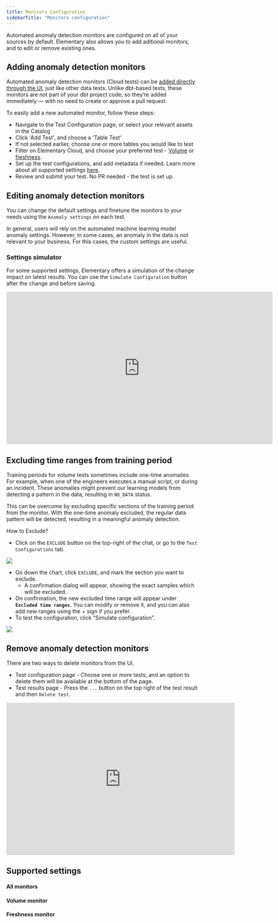 ```yaml
---
title: Monitors Configuration
sidebarTitle: "Monitors configuration"
---
```





Automated anomaly detection monitors are configured on all of your sources by default. Elementary also allows you to add aditional monitors, and to edit or remove existing ones.

## Adding anomaly detection monitors

Automated anomaly detection monitors (Cloud tests) can be [added directly through the UI](/cloud/features/data-tests/data-tests-overview), just like other data tests.
Unlike dbt-based tests, these monitors are not part of your dbt project code, so they’re added immediately — with no need to create or approve a pull request.

To easily add a new automated monitor, follow these steps:
- Navigate to the Test Configuration page, or select your relevant assets in the Catalog
- Click 'Add Test', and choose a 'Table Test'
- If not selected earlier, choose one or more tables you would like to test
- Filter on Elementary Cloud, and choose your preferred test - [Volume](/cloud/features/anomaly-detection/automated-volume) or [freshness](/cloud/features/anomaly-detection/automated-freshness).
- Set up the test configurations, and add metadata if needed. Learn more about all supported settings [here](/cloud/features/anomaly-detection/monitors-configuration#supported-settings).
- Review and submit your test. No PR needed - the test is set up. 

## Editing anomaly detection monitors

You can change the default settings and finetune the monitors to your needs using the `Anomaly settings` on each test. 

In general, users will rely on the automated machine learning model anomaly settings.
However, in some cases, an anomaly in the data is not relevant to your business. For this cases, the custom settings are useful.

### Settings simulator

For some supported settings, Elementary offers a simulation of the change impact on latest results. 
You can use the `Simulate Configuration` button after the change and before saving.

<iframe
width="700"
height="400"
src="https://res.cloudinary.com/dvmtceykh/video/upload/v1740599803/edit_volume_anomalies_gz7vc4.mp4"
frameborder="0"
allow="accelerometer; autoplay; clipboard-write; encrypted-media; gyroscope; picture-in-picture"
allowfullscreen
alt="Anomaly settings simulator"
></iframe>

## Excluding time ranges from training period

Training periods for volume tests sometimes include one-time anomalies. For example, when one of the engineers executes a manual script, or during an incident.
These anomalies might prevent our learning models from detecting a pattern in the data, resulting in `NO_DATA` status.

This can be overcome by excluding specific sections of the training period from the monitor.
With the one-time anomaly excluded, the regular data pattern will be detected, resulting in a meaningful anomaly detection.

How to Exclude?

- Click on the `EXCLUDE` button on the top-right of the chat, or go to the `Test Configurations` tab.
    
<img src="https://res.cloudinary.com/do5hrgokq/image/upload/v1753705599/exclude_1_gam8oa.png" />
    

- Go down the chart, click `EXCLUDE`, and mark the section you want to exclude.
    - A confirmation dialog will appear, showing the exact samples which will be excluded.
- On confirmation, the new excluded time range will appear under **`Excluded time ranges`.** You can modify or remove it, and you can also add new ranges using the + sign if you prefer.
- To test the configuration, click “Simulate configuration”.
    
<img src="https://res.cloudinary.com/do5hrgokq/image/upload/v1753705600/exclude_2_d1evvg.png" />

## Remove anomaly detection monitors

There are two ways to delete monitors from the UI. 
- Test configuration page - Choose one or more tests, and an option to delete them will be available at the bottom of the page.
- Test results page - Press the `...` button on the top right of the test result and then `Delete test`. 

<iframe
width="600"
height="400"
src="https://res.cloudinary.com/dvmtceykh/video/upload/v1740599911/delete_test_zrbk94.mp4"
frameborder="0"
allow="accelerometer; autoplay; clipboard-write; encrypted-media; gyroscope; picture-in-picture"
allowfullscreen
alt="Disable test"
></iframe>

## Supported settings

#### All monitors

<AllAnomaliesConfiguration />

#### Volume monitor

<VolumeConfiguration />

#### Freshness monitor

<FreshnessConfiguration />

